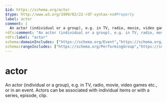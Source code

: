 ```yaml
---
$id: https://schema.org/actor
$type: http://www.w3.org/1999/02/22-rdf-syntax-ns#Property
label: actor
comment: |
  An actor (individual or a group), e.g. in TV, radio, movie, video games etc., or in an event. Actors can be associated with individual items or with a series, episode, clip.
rdfs:comment: "An actor (individual or a group), e.g. in TV, radio, movie, video games etc., or in an event. Actors can be associated with individual items or with a series, episode, clip."
rdfs:label: "actor"
schema:domainIncludes: ["https://schema.org/Event","https://schema.org/Clip","https://schema.org/VideoGameSeries","https://schema.org/RadioSeries","https://schema.org/Episode","https://schema.org/VideoObject","https://schema.org/CreativeWorkSeason","https://schema.org/MovieSeries","https://schema.org/Movie","https://schema.org/TVSeries","https://schema.org/VideoGame","https://schema.org/PodcastSeries"]
schema:rangeIncludes: ["https://schema.org/PerformingGroup","https://schema.org/Person"]
---
```


# actor

An actor (individual or a group), e.g. in TV, radio, movie, video games etc., or in an event. Actors can be associated with individual items or with a series, episode, clip.

